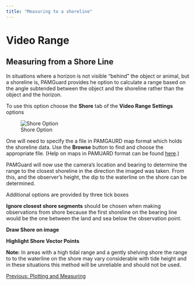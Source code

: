 ```yaml
---
title: "Measuring to a shoreline"
---
```

Video Range
===========

Measuring from a Shore Line
---------------------------

In situations where a horizon is not visible "behind" the object or animal, but a shoreline is, PAMGuard provides he option to calculate a range based on the angle subtended between the object and the shoreline rather than the object and the horizon.

To use this option choose the **Shore** tab of the **Video Range Settings** options

![Shore Option](images/ShoreTabs.jpg)  

One will need to specify the a file in PAMGAURD map format which holds the shoreline data. Use the **Browse** button to find and choose the appropriate file. (Help on maps in PAMUARD format can be found [here](../../../mapping/mapHelp/docs/mapMaking.html).)

PAMGuard will now use the camera's location and bearing to determine the range to the closest shoreline in the direction the imaged was taken. From this, and the observer's height, the dip to the waterline on the shore can be determined.

Additional options are provided by three tick boxes

**Ignore closest shore segments** should be chosen when making observations from shore because the first shoreline on the bearing line would be the one between the land and sea below the observation point.

**Draw Shore on image**

**Highlight Shore Vector Points**

**Note:** In areas with a high tidal range and a gently shelving shore the range to to the waterline on the shore may vary considerable with tide height and in these situations this method will be unreliable and should not be used.

  

[Previous: Plotting and Measuring](videoRange_Measuring_Plot.html)
